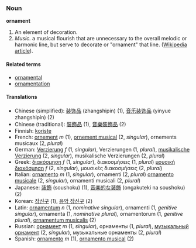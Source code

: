 ===Noun===
'''ornament'''

#An element of decoration.
#''Music.'' a musical flourish that are unnecessary to the overall melodic or harmonic line, but serve to decorate or "ornament" that line. ([[w:Ornament (music)|Wikipedia article]]).

====Related terms====
*[[ornamental]]
*[[ornamentation]]

====Translations====
*Chinese (simplified): [[装饰品]] (zhangshipin) (1), [[音乐装饰品]] (yinyue zhangshipin) (2) 
*Chinese (traditional): [[裝飾品]] (1), [[音樂裝飾品]] (2)
*Finnish: [[koriste]]
*French: [[ornement]] ''m'' (1), [[ornement musical]] (2, ''singular''), ornements musicaux (2, ''plural'')
*German: [[Verzierung]] ''f'' (1, ''singular''), Verzierungen (1, ''plural''), [[musikalische Verzierung]] (2, ''singular''), musikalische Verzierungen (2, ''plural'')
*Greek: [[διακόσμηση]] ''f'' (1, ''singular''), διακοσμήσεις (1, ''plural'') [[μουσική διακόσμηση]] ''f'' (2, ''singular''), μουσικές διακοσμήσεις (2, ''plural'')
*Italian: [[ornamento]] ''m'' (1, ''singular''), ornamenti (2, ''plural'') [[ornamento musicale]] (2, ''singular''), ornamenti musicali (2, ''plural'')
*Japanese: [[装飾]] (soushoku) (1), [[音楽的な装飾]] (ongakuteki na soushoku) (2)
*Korean: [[장신구]] (1), [[음악 장신구]] (2)
*Latin: [[ornamentum]] ''n'' (1, ''nominative singular''), ornamenti (1, ''genitive singular''), ornamenta (1, ''nominative plural''), ornamentorum (1, ''genitive plural''), [[ornamentum musicalis]] (2)
*Russian: [[орнамент]] ''m'' (1, ''singular''), орнаменты (1, ''plural''), [[музыкальный орнамент]] (2, ''singular''), музыкальные орнаменты (2, ''plural'')
*Spanish: [[ornamento]] ''m'' (1), [[ornamento musical]] (2)